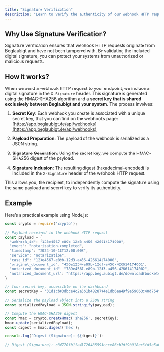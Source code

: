 ```yaml
---
title: "Signature Verification"
description: "Learn to verify the authenticity of our webhook HTTP requests to ensure security and data integrity."
---
```


## Why Use Signature Verification?

Signature verification ensures that webhook HTTP requests originate from Beglaubigt and have not been tampered with. By validating the included digital signature, you can protect your systems from unauthorized or malicious requests.

## How it works?

When we send a webhook HTTP request to your endpoint, we include a digital signature in the `X-Signature` header. This signature is generated using the HMAC-SHA256 algorithm and a **secret key that is shared exclusively between Beglaubigt and your system**. The process involves:

1. **Secret Key**: Each webhook you create is associated with a unique secret key, that you can find on the webhooks page: [https://app.beglaubigt.de/api/webhooks](https://app.beglaubigt.de/api/webhooks)

2. **Payload Preparation**: The payload of the webhook is serialized as a JSON string.

3. **Signature Generation**: Using the secret key, we compute the HMAC-SHA256 digest of the payload.

4. **Signature Inclusion**: The resulting digest (hexadecimal-encoded) is included in the `X-Signature` header of the webhook HTTP request.

This allows you, the recipient, to independently compute the signature using the same payload and secret key to verify its authenticity.

## Example

Here’s a practical example using Node.js:

```javascript
const crypto = require('crypto');

// Payload received in the webhook HTTP request
const payload = {
  "webhook_id": "123e4567-e89b-12d3-a456-426614174000",
  "event": "notarization.completed",   
  "timestamp": "2024-10-18T12:00:00Z",
  "service": "notarization", 
  "case_id": "123e4567-e89b-12d3-a456-426614174000",
  "original_document_id": "456e1234-e89b-12d3-a456-426614174001",
  "notarized_document_id": "789e4567-e89b-12d3-a456-426614174002",
  "notarized_document_url": "https://app.beglaubigt.de/download?bucket=notarized_documents&id=789e4567-e89b-12d3-a456-426614174002&token=eyJhbGciOiJIUzI1NiIsInR5cCI6IkpXVCJ9.eyJ1cmwiOiJub3Rhcml6ZWRfZG9jdW1lbnRzL2E2ZWE4YTc2LWI5MTMtNGMyNy1hYThiLWY3ZWUwOTgxN2UyNy9kb2N1bWVudC5wZGYiLCJpYXQiOjE3MzQxNDM5NDksImV4cCI6MTczNDIzMDM0OX0.vCFf_u80LQ8FCd1vmOA1SihXnUVJIcLpck0txi62Nig"
}

// Your secret key, accessible on the dashboard
const secretKey = '31d1cb83dbce4c2a6b1b4828794e1db6aa49f9e59063c40d754fef8a0626b77b';

// Serialize the payload object into a JSON string
const serializedPayload = JSON.stringify(payload);

// Compute the HMAC-SHA256 digest
const hmac = crypto.createHmac('sha256', secretKey);
hmac.update(serializedPayload);
const digest = hmac.digest('hex');

console.log(`Digest (Signature): ${digest}`);

// Digest (Signature): c3d770fb1fa41726485593ccce86cb7df9b918ec6fd5e5a0d0c08943c55691f2

```